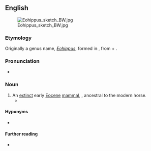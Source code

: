 {{also|Eohippus}}
==English==
[[File:Eohippus sketch BW.jpg|thumb|right]]

===Etymology===
Originally a genus name, ''[[Eohippus]]'', formed in {{der|en|NL.|-}}, from {{der|en|grc|ἠώς||dawn}} + {{m|grc|ἵππος||horse}}.

===Pronunciation===
* {{IPA|en|/ˈiːəʊˌhɪpəs/}}

===Noun===
{{en-noun|eohippi|+}}

# An [[extinct]] early [[Eocene]] [[mammal]], {{taxlink|Hyracotherium leporinum|species}}, ancestral to the modern horse.
#* {{quote-book|1=en|year=1981|author=William Irwin Thompson|authorlink=William Irwin Thompson|title=The Time Falling Bodies Take to Light: Mythology, Sexuality and the Origins of Culture|publisher=Rider/Hutchinson & Co.|location=London|page=61|passage=An '''eohippus''' may "evolve" into a horse, but when we say that a society of hunters and gatherers evolves into a farming village, we are using the word "evolves" as a metaphor for a process of directional change.}}

====Hyponyms====
* {{l|en|Hyracotherium}}

====Further reading====
* {{pedia}}
